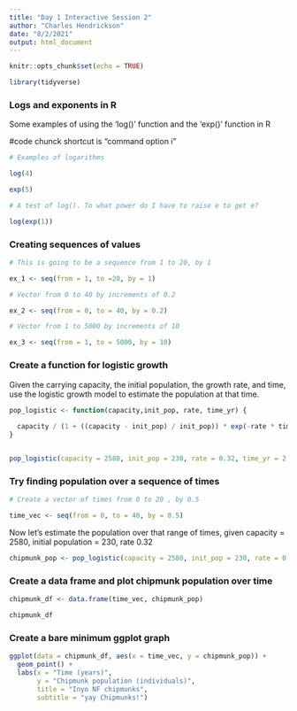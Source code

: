 ```yaml
---
title: "Day 1 Interactive Session 2"
author: "Charles Hendrickson"
date: "8/2/2021"
output: html_document
---
```


```r
knitr::opts_chunk$set(echo = TRUE)

library(tidyverse)
```

### Logs and exponents in R

Some examples of using the 'log()' function and the 'exp()' function in R

#code chunck shortcut is "command option i"
```r
# Examples of logarithms 

log(4)

exp(5)

# A test of log(). To what power do I have to raise e to get e?

log(exp(1))

```

### Creating sequences of values 

```r
# This is going to be a sequence from 1 to 20, by 1 

ex_1 <- seq(from = 1, to =20, by = 1)

# Vector from 0 to 40 by increments of 0.2

ex_2 <- seq(from = 0, to = 40, by = 0.2)

# Vector from 1 to 5000 by increments of 10 

ex_3 <- seq(from = 1, to = 5000, by = 10)
```


### Create a function for logistic growth 

Given the carrying capacity, the initial population, the growth rate, and time, use the logistic growth model to estimate the population at that time. 


```r

pop_logistic <- function(capacity,init_pop, rate, time_yr) {
  
  capacity / (1 + ((capacity - init_pop) / init_pop)) * exp(-rate * time_yr)
}


pop_logistic(capacity = 2580, init_pop = 230, rate = 0.32, time_yr = 2.4)

```

### Try finding population over a sequence of times 
```r
# Create a vector of times from 0 to 20 , by 0.5

time_vec <- seq(from = 0, to = 40, by = 0.5)

```

Now let's estimate the population over that range of times, given capacity = 2580, initial population = 230, rate 0.32 

```r
chipmunk_pop <- pop_logistic(capacity = 2580, init_pop = 230, rate = 0.32, time_yr = time_vec)

```

### Create a data frame and plot chipmunk population over time 

```r

chipmunk_df <- data.frame(time_vec, chipmunk_pop)

chipmunk_df

```

### Create a bare minimum ggplot graph 

```r
ggplot(data = chipmunk_df, aes(x = time_vec, y = chipmunk_pop)) +
  geom_point() + 
  labs(x = "Time (years)",
       y = "Chipmunk population (individuals)",
       title = "Inyo NF chipmunks",
       subtitle = "yay Chipmunks!")
       


```










